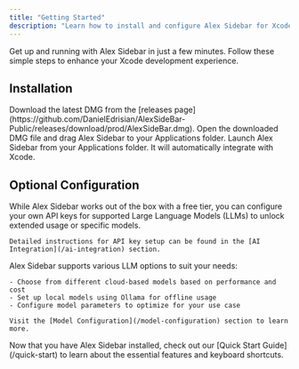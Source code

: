 ```yaml
---
title: "Getting Started"
description: "Learn how to install and configure Alex Sidebar for Xcode"
---
```


Get up and running with Alex Sidebar in just a few minutes. Follow these simple steps to enhance your Xcode development experience.

## Installation

<Steps>
  <Step title="Download">
    Download the latest DMG from the [releases page](https://github.com/DanielEdrisian/AlexSideBar-Public/releases/download/prod/AlexSideBar.dmg).
  </Step>
  
  <Step title="Install">
    Open the downloaded DMG file and drag Alex Sidebar to your Applications folder.
  </Step>
  
  <Step title="Launch">
    Launch Alex Sidebar from your Applications folder. It will automatically integrate with Xcode.
  </Step>
</Steps>

## Optional Configuration

<AccordionGroup>
  <Accordion title="API Key Configuration">
    While Alex Sidebar works out of the box with a free tier, you can configure your own API keys for supported Large Language Models (LLMs) to unlock extended usage or specific models.
    
    Detailed instructions for API key setup can be found in the [AI Integration](/ai-integration) section.
  </Accordion>

  <Accordion title="Model Configuration">
    Alex Sidebar supports various LLM options to suit your needs:
    
    - Choose from different cloud-based models based on performance and cost
    - Set up local models using Ollama for offline usage
    - Configure model parameters to optimize for your use case
    
    Visit the [Model Configuration](/model-configuration) section to learn more.
  </Accordion>
</AccordionGroup>

<Card title="Next Steps" icon="arrow-right">
  Now that you have Alex Sidebar installed, check out our [Quick Start Guide](/quick-start) to learn about the essential features and keyboard shortcuts.
</Card> 
